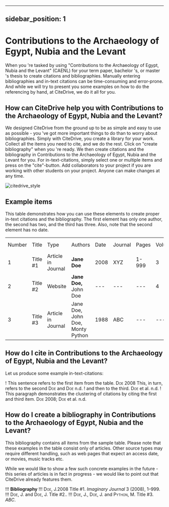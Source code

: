 
---
sidebar_position: 1
---

# Contributions to the Archaeology of Egypt, Nubia and the Levant

When you 're tasked by using "Contributions to the Archaeology of Egypt, Nubia and the Levant" (CAENL) for your term paper, bachelor 's, or master 's thesis to create citations and bibliographies.
Manually entering bibliographies and in-text citations can be time-consuming and error-prone. And while we will try to present you some examples on how to do the referencing by hand, at CiteDrive, we do it all for you.

<!---
## About  Contributions to the Archaeology of Egypt, Nubia and the Levant

* Title: Contributions to the Archaeology of Egypt, Nubia and the Levant
* Short Title (Id): CAENL)
* Authors: Contributions to the Archaeology of Egypt, Nubia and the Levant
* Download: Contributions to the Archaeology of Egypt, Nubia and the Levant
 --->

## How can CiteDrive help you with Contributions to the Archaeology of Egypt, Nubia and the Levant?

We designed CiteDrive from the ground up to be as simple and easy to use as possible - you 've got more important things to do than to worry about bibliographies. Simply with CiteDrive, you create a library for your work. Collect all the items you need to cite, and we do the rest. Click on "create bibliography" when you 're ready. We then create citations and the bibliography in Contributions to the Archaeology of Egypt, Nubia and the Levant for you. For in-text-citations, simply select one or multiple items and press on the "cite"-button. Add collaborators to your project if you are working with other students on your project. Anyone can make changes at any time.


![citedrive_style](images/contributions-to-the-archaeology-of-egypt-nubia-and-the-levant.svg "Choose Contributions to the Archaeology of Egypt, Nubia and the Levant in the CiteDrive App")


## Example items

This table demonstrates how you can use these elements to create proper in-text citations and the bibliography. The first element has only one author, the second has two, and the third has three. Also, note that the second element has no date.


<table>
  <tr>
   <td>Number
   </td>
   <td>Title
   </td>
   <td>Type
   </td>
   <td>Authors
   </td>
   <td>Date
   </td>
   <td>Journal
   </td>
   <td>Pages
   </td>
   <td>Volume
   </td>
   <td>Issue
   </td>
   <td>Access Date
   </td>
  </tr>
  <tr>
   <td>1
   </td>
   <td>Title #1
   </td>
   <td>Article in Journal
   </td>
   <td><strong>Jane Doe</strong>
   </td>
   <td>2008
   </td>
   <td>XYZ
   </td>
   <td>1-999
   </td>
   <td>3
   </td>
   <td>2
   </td>
   <td>--
   </td>
  </tr>
  <tr>
   <td>
2
   </td>
   <td>Title #2
   </td>
   <td>Website
   </td>
   <td><strong>Jane Doe, </strong>John Doe
   </td>
   <td>---
   </td>
   <td>---
   </td>
   <td>---
   </td>
   <td>4
   </td>
   <td>---
   </td>
   <td>2020-05-01
   </td>
  </tr>
  <tr>
   <td>3
   </td>
   <td>Title #3
   </td>
   <td>Article in Journal
   </td>
   <td>Jane Doe, John Doe, Monty Python
   </td>
   <td>1988
   </td>
   <td>ABC
   </td>
   <td>---
   </td>
   <td>---
   </td>
   <td>16
   </td>
   <td>---
   </td>
  </tr>
</table>



## How do I cite in  Contributions to the Archaeology of Egypt, Nubia and the Levant?

Let us produce some example in-text-citations:

! This sentence refers to the first item from the table. <span style="font-variant:small-caps;">Doe</span> 2008 This, in turn, refers to the second <span style="font-variant:small-caps;">Doe</span> and <span style="font-variant:small-caps;">Doe</span> n.d.
! and then to the third.  <span style="font-variant:small-caps;">Doe</span> et al. n.d.
! This paragraph demonstrates the clustering of citations by citing the first and third item. <span style="font-variant:small-caps;">Doe</span> 2008; <span style="font-variant:small-caps;">Doe</span> et al. n.d.



## How do I create a bibliography in Contributions to the Archaeology of Egypt, Nubia and the Levant?

This bibliography contains all items from the sample table. Please note that these examples in the table consist only of articles. Other source types may require different handling, such as web pages that expect an access date, or movies, music tracks etc.

While we would like to show a few such concrete examples in the future - this series of articles is in fact in progress - we would like to point out that CiteDrive already features them.


!!! **Bibliography**
!!! <span style="font-variant:small-caps;">Doe</span>, J.2008 Title #1. <i>Imaginary Journal</i> 3 (2008), 1–999.
!!! <span style="font-variant:small-caps;">Doe</span>, J. and <span style="font-variant:small-caps;">Doe</span>, J. Title #2..
!!! <span style="font-variant:small-caps;">Doe</span>, J., <span style="font-variant:small-caps;">Doe</span>, J. and <span style="font-variant:small-caps;">Python</span>, M. Title #3. <i>ABC</i>.


```
        